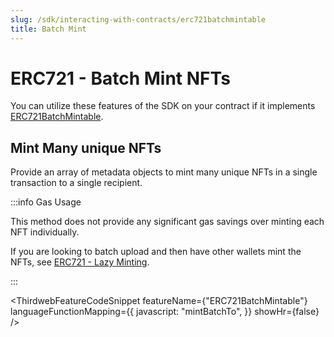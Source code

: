 ```yaml
---
slug: /sdk/interacting-with-contracts/erc721batchmintable
title: Batch Mint
---
```



# ERC721 - Batch Mint NFTs

You can utilize these features of the SDK on your contract if it implements [ERC721BatchMintable](/contract-kit/erc721batchmintable).

<div className="row" style={{ marginBottom: 24 }}>
  <div className="col col--12" style={{ marginTop: 8 }}>
    <QuickstartCard
      name="Learn how to implement ERC721BatchMintable in your smart contract"
      link={"/contract-kit/erc721batchmintable"}
      image="/assets/icons/general.png"
    />
  </div>
</div>

## Mint Many unique NFTs

Provide an array of metadata objects to mint many unique NFTs in a single transaction to a single recipient.

:::info Gas Usage

This method does not provide any significant gas savings over minting each NFT individually.

If you are looking to batch upload and then have other wallets mint the NFTs, see [ERC721 - Lazy Minting](/sdk/interacting-with-contracts/erc721lazymintable).

:::

<ThirdwebFeatureCodeSnippet
  featureName={"ERC721BatchMintable"}
  languageFunctionMapping={{
    javascript: "mintBatchTo",
  }}
  showHr={false}
/>
